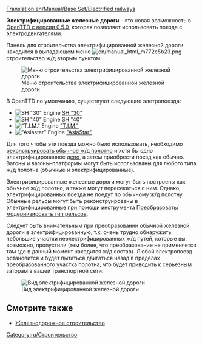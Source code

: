 [[Translation:en/Manual/Base Set/Electrified railways]]
{{ru/Типы железных дорог}}

'''Электрифицированные железные дороги''' - это новая возможность в [[en/Archive/OpenTTD/OpenTTD 0.5.0|OpenTTD с версии 0.5.0]], которая позволяет использовать поезда с электродвигателями.

Панель для строительства электрифицированной железной дороги находится в выпадающем меню [[File:en/manual html m772c5b23.png]] строительство ж/д вторым пунктом. 

[[File:ru/Openttd-rail1.png|none|Меню строительства электрифицированной железной дороги]]

В OpenTTD по умолчанию, существуют следующие элетропоезда:
*[[File:en/Sh30.png|SH "30" Engine]] [[ru/Manual/Base Set/Trains/SH "30"|SH "30"]]
*[[File:en/Sh40.png|SH "40" Engine]] [[ru/Manual/Base Set/Trains/SH "40"|SH "40"]]
*[[File:en/Tim.png|"T.I.M." Engine]] [[ru/Manual/Base Set/Trains/T.I.M.|"T.I.M."]]
*[[File:en/Asiastar.png|"Asiastar" Engine]] [[ru/Manual/Base Set/Trains/AsiaStar|"AsiaStar"]]

Для того чтобы эти поезда можно было использовать, необходимо [[ru/Manual/Реконструкция ж/д полотна|реконструировать обычное ж/д полотно]] и хотя бы одно электрифицированное [[ru/Manual/Депо|депо]], а затем приобрести поезд как обычно. Вагоны и вагоны-платформы могут быть использованы для любого типа ж/д полотна (обычные и электрифицированные).

Электрифицированные железные дороги могут быть построены как обычное ж/д полотно, а также могут пересекаться с ним. Однако, электрифицированных поезда не поедут по обычному ж/д полотну. Обычные рельсы могут быть реконструированы в электрифицированные при помощи инструмента [[ru/Manual/Реконструкция ж/д полотна|Преобразовать/модернизировать тип рельсов]].

Следует быть внимательным при преобразовании обычной железной дороги в электрифицированную, т.к. очень трудно обнаружить небольшие участки неэлектрифицированных ж/д путей, которые вы, возможно, пропустили (тем более, что преобразование не применяется там где в данный момент находится ж/д состав). Любой электропоезд остановится и будет пытаться двигаться назад в пределах преобразованного участка полотна,  что будет приводить к серьезным заторам в вашей транспортной сети.

[[File:en/Erailways.png|none|frame|Вид электрифицированной железной дороги]]

{{ru/Возможность|0.5}}

==Смотрите также==
*[[ru/Manual/Железнодорожное строительство|Железнодорожное строительство]]

[[Category:ru/Строительство]]